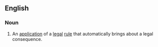 ==English==

===Noun===
{{wikipedia}}
{{en-noun|-}}
# {{lb|en|legal}} An [[application]] of a [[legal]] [[rule]] that automatically brings about a legal consequence.